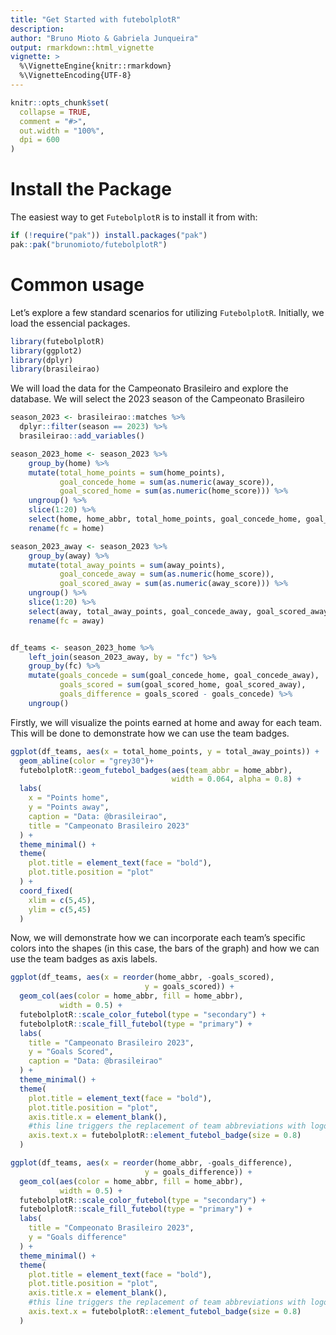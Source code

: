 ```yaml
---
title: "Get Started with futebolplotR"
description:
author: "Bruno Mioto & Gabriela Junqueira"
output: rmarkdown::html_vignette
vignette: >
  %\VignetteEngine{knitr::rmarkdown}
  %\VignetteEncoding{UTF-8}
---
```


```r
knitr::opts_chunk$set(
  collapse = TRUE,
  comment = "#>",
  out.width = "100%",
  dpi = 600
)
```

<!-- # fazer uma intro -->

# Install the Package

The easiest way to get `FutebolplotR` is to install it from with:

```r
if (!require("pak")) install.packages("pak")
pak::pak("brunomioto/futebolplotR")
```

# Common usage


Let's explore a few standard scenarios for utilizing `FutebolplotR`.
Initially, we load the essencial packages.


```r
library(futebolplotR)
library(ggplot2)
library(dplyr)
library(brasileirao)
```

We will load the data for the Campeonato Brasileiro and explore the database.
We will select the 2023 season of the Campeonato Brasileiro


```r
season_2023 <- brasileirao::matches %>%
  dplyr::filter(season == 2023) %>%
  brasileirao::add_variables()

season_2023_home <- season_2023 %>%
    group_by(home) %>%
    mutate(total_home_points = sum(home_points),
           goal_concede_home = sum(as.numeric(away_score)),
           goal_scored_home = sum(as.numeric(home_score))) %>%
    ungroup() %>%
    slice(1:20) %>%
    select(home, home_abbr, total_home_points, goal_concede_home, goal_scored_home) %>%
    rename(fc = home)

season_2023_away <- season_2023 %>%
    group_by(away) %>%
    mutate(total_away_points = sum(away_points),
           goal_concede_away = sum(as.numeric(home_score)),
           goal_scored_away = sum(as.numeric(away_score))) %>%
    ungroup() %>%
    slice(1:20) %>%
    select(away, total_away_points, goal_concede_away, goal_scored_away) %>%
    rename(fc = away)


df_teams <- season_2023_home %>%
    left_join(season_2023_away, by = "fc") %>%
    group_by(fc) %>%
    mutate(goals_concede = sum(goal_concede_home, goal_concede_away),
           goals_scored = sum(goal_scored_home, goal_scored_away),
           goals_difference = goals_scored - goals_concede) %>%
    ungroup()
```

Firstly, we will visualize the points earned at home and away for each team.
This will be done to demonstrate how we can use the team badges.

```r
ggplot(df_teams, aes(x = total_home_points, y = total_away_points)) +
  geom_abline(color = "grey30")+
  futebolplotR::geom_futebol_badges(aes(team_abbr = home_abbr),
                                    width = 0.064, alpha = 0.8) +
  labs(
    x = "Points home",
    y = "Points away",
    caption = "Data: @brasileirao",
    title = "Campeonato Brasileiro 2023"
  ) +
  theme_minimal() +
  theme(
    plot.title = element_text(face = "bold"),
    plot.title.position = "plot"
  ) +
  coord_fixed(
    xlim = c(5,45),
    ylim = c(5,45)
  )
```
Now, we will demonstrate how we can incorporate each team's specific colors into the shapes (in this case, the bars of the graph)
and how we can use the team badges as axis labels.

```r
ggplot(df_teams, aes(x = reorder(home_abbr, -goals_scored),
                              y = goals_scored)) +
  geom_col(aes(color = home_abbr, fill = home_abbr),
           width = 0.5) +
  futebolplotR::scale_color_futebol(type = "secondary") +
  futebolplotR::scale_fill_futebol(type = "primary") +
  labs(
    title = "Campeonato Brasileiro 2023",
    y = "Goals Scored",
    caption = "Data: @brasileirao"
  ) +
  theme_minimal() +
  theme(
    plot.title = element_text(face = "bold"),
    plot.title.position = "plot",
    axis.title.x = element_blank(),
    #this line triggers the replacement of team abbreviations with logos
    axis.text.x = futebolplotR::element_futebol_badge(size = 0.8)
  )
```

```r
ggplot(df_teams, aes(x = reorder(home_abbr, -goals_difference),
                              y = goals_difference)) +
  geom_col(aes(color = home_abbr, fill = home_abbr),
           width = 0.5) +
  futebolplotR::scale_color_futebol(type = "secondary") +
  futebolplotR::scale_fill_futebol(type = "primary") +
  labs(
    title = "Compeonato Brasileiro 2023",
    y = "Goals difference"
  ) +
  theme_minimal() +
  theme(
    plot.title = element_text(face = "bold"),
    plot.title.position = "plot",
    axis.title.x = element_blank(),
    #this line triggers the replacement of team abbreviations with logos
    axis.text.x = futebolplotR::element_futebol_badge(size = 0.8)
  )
```
